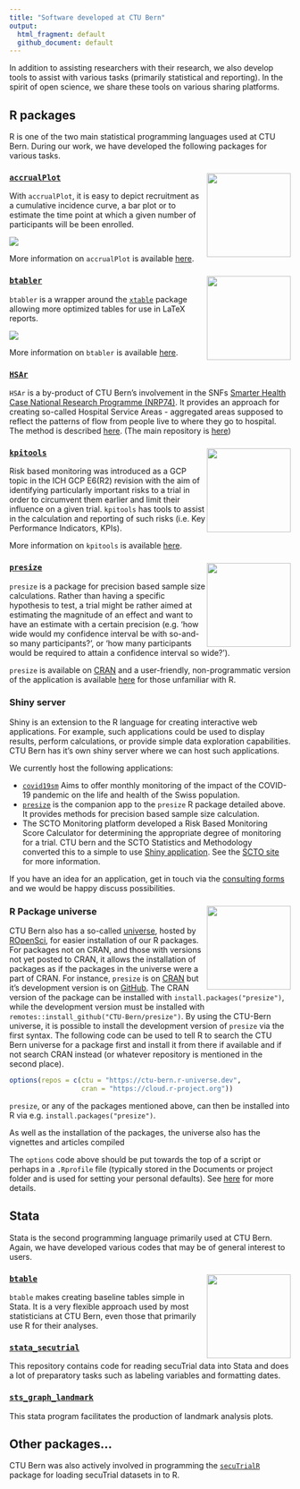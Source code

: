 ```yaml
---
title: "Software developed at CTU Bern"
output: 
  html_fragment: default  
  github_document: default
---
```


In addition to assisting researchers with their research, we also develop tools to assist with various tasks (primarily statistical and reporting). In the spirit of open science, we share these tools on various sharing platforms.

## R packages

R is one of the two main statistical programming languages used at CTU Bern. During our work, we have developed the following packages for various tasks.

###  [`accrualPlot`](https://github.com/CTU-Bern/accrualPlot) <img src='https://github.com/CTU-Bern/accrualPlot/raw/main/man/figures/logo.png' align="right" height="150">

With `accrualPlot`, it is easy to depict recruitment as a cumulative incidence curve, a bar plot or to estimate the time point at which a given number of participants will be been enrolled. 

<img src='https://github.com/CTU-Bern/accrualPlot/raw/main/man/figures/README-unnamed-chunk-3-1.png'>

More information on `accrualPlot` is available [here](https://ctu-bern.github.io/accrualPlot).

###  [`btabler`](https://github.com/CTU-Bern/btabler) <img src='https://github.com/CTU-Bern/btabler/raw/main/man/figures/sticker.png' align="right" height="150">

`btabler` is a wrapper around the [`xtable`](https://cran.r-project.org/web/packages/xtable/) package allowing more optimized tables for use in LaTeX reports.

<img src='https://github.com/CTU-Bern/btabler/raw/main/vignettes/fig/header.png' class="center">

More information on `btabler` is available [here](https://ctu-bern.github.io/btabler/).

### [`HSAr`](https://github.com/CTU-Bern/HSAr)

`HSAr` is a by-product of CTU Bern's involvement in the SNFs [Smarter Health Case National Research Programme (NRP74)](http://www.nfp74.ch/en/Pages/Home.aspx). It provides an approach for creating so-called Hospital Service Areas - aggregated areas supposed to reflect the patterns of flow from people live to where they go to hospital. The method is described [here](https://onlinelibrary.wiley.com/doi/full/10.1111/1475-6773.13275). (The main repository is [here](https://github.com/aghaynes/HSAr))

### [`kpitools`](https://github.com/CTU-Bern/kpitools) <img src='https://github.com/CTU-Bern/kpitools/raw/main/man/figures/logo.png' align="right" height="150">

Risk based monitoring was introduced as a GCP topic in the ICH GCP E6(R2) revision with the aim of identifying particularly important risks to a trial in order to circumvent them earlier and limit their influence on a given trial. `kpitools` has tools to assist in the calculation and reporting of such risks (i.e. Key Performance Indicators, KPIs). 

More information on `kpitools` is available [here](https://ctu-bern.github.io/kpitools).

### [`presize`](https://github.com/CTU-Bern/presize) <img src='https://github.com/CTU-Bern/presize/raw/master/man/figures/logo.png' align="right" height="150">

`presize` is a package for precision based sample size calculations. Rather than having a specific hypothesis to test, a trial might be rather aimed at estimating the magnitude of an effect and want to have an estimate with a certain precision (e.g. 'how wide would my confidence interval be with so-and-so many participants?', or 'how many participants would be required to attain a confidence interval so wide?'). 

`presize` is available on [CRAN](https://cran.r-project.org/web/packages/presize) and a user-friendly, non-programmatic version of the application is available [here](https://shiny.ctu.unibe.ch/presize/) for those unfamiliar with R.

### Shiny server

Shiny is an extension to the R language for creating interactive web applications. For example, such applications could be used to display results, perform calculations, or provide simple data exploration capabilities. CTU Bern has it's own shiny server where we can host such applications. 

We currently host the following applications:

- [`covid19sm`](https://covid19.ctu.unibe.ch/) Aims to offer monthly monitoring of the impact of the COVID-19 pandemic on the life and health of the Swiss population.
- [`presize`](https://shiny.ctu.unibe.ch/presize/) is the companion app to the `presize` R package detailed above. It provides methods for precision based sample size calculation.
- The SCTO Monitoring platform developed a Risk Based Monitoring Score Calculator for determining the appropriate degree of monitoring for a trial. CTU bern and the SCTO Statistics and Methodology converted this to a simple to use [Shiny application](https://shiny.ctu.unibe.ch/rmbsc/). See the [SCTO site](https://www.sctoplatforms.ch/en/tools/risk-based-monitoring-score-calculator-31.html) for more information.

If you have an idea for an application, get in touch via the [consulting forms](https://www.ctu.unibe.ch/services/consulting_services/statistical_and_methodological_consulting___support_for_grant_submissions/index_eng.html) and we would be happy discuss possibilities.

### R Package universe <img src='https://github.com/CTU-Bern/CTU-Bern/raw/main/logo.png' align="right" height="150">

CTU Bern also has a so-called [universe](https://ctu-bern.r-universe.dev), hosted by [ROpenSci](https://ropensci.org/r-universe/), for easier installation of our R packages. 
For packages not on CRAN, and those with versions not yet posted to CRAN, it allows the installation of packages as if the packages in the universe were a part of CRAN. 
For instance, `presize` is on [CRAN](https://cran.r-project.org/web/packages/presize) but it's development version is on [GitHub](https://github.com/CTU-Bern/presize). 
The CRAN version of the package can be installed with `install.packages("presize")`, while the development version must be installed with `remotes::install_github("CTU-Bern/presize")`. 
By using the CTU-Bern universe, it is possible to install the development version of `presize` via the first syntax. 
The following code can be used to tell R to search the CTU Bern universe for a package first and install it from there if available and if not search CRAN instead (or whatever repository is mentioned in the second place).

```r
options(repos = c(ctu = "https://ctu-bern.r-universe.dev",
                  cran = "https://cloud.r-project.org"))
```

`presize`, or any of the packages mentioned above, can then be installed into R via e.g. `install.packages("presize")`.

As well as the installation of the packages, the universe also has the vignettes and articles compiled 

The `options` code above should be put towards the top of a script or perhaps in a `.Rprofile` file (typically stored in the Documents or project folder and is used for setting your personal defaults). See [here](https://support.rstudio.com/hc/en-us/articles/360047157094-Managing-R-with-Rprofile-Renviron-Rprofile-site-Renviron-site-rsession-conf-and-repos-conf) for more details.

## Stata

Stata is the second programming language primarily used at CTU Bern. Again, we have developed various codes that may be of general interest to users.

### [`btable`](https://github.com/CTU-Bern/btable) <img src='https://github.com/CTU-Bern/btable/raw/main/sticker.png' align="right" height="150">

`btable` makes creating baseline tables simple in Stata. It is a very flexible approach used by most statisticians at CTU Bern, even those that primarily use R for their analyses.

### [`stata_secutrial`](https://github.com/CTU-Bern/stata_secutrial)

This repository contains code for reading secuTrial data into Stata and does a lot of preparatory tasks such as labeling variables and formatting dates.

### [`sts_graph_landmark`](https://github.com/CTU-Bern/sts_graph_landmark)

This stata program facilitates the production of landmark analysis plots.


## Other packages...

CTU Bern was also actively involved in programming the [`secuTrialR`](https://github.com/SwissClinicalTrialOrganisation/secuTrialR) package for loading secuTrial datasets in to R.


